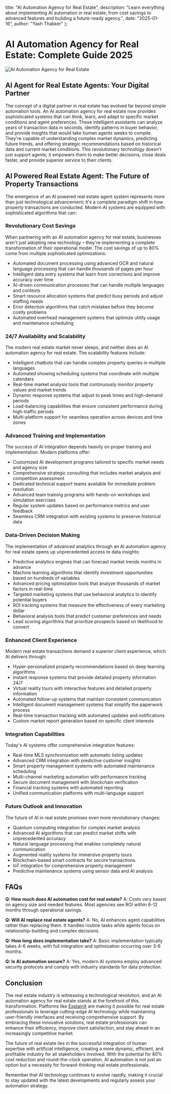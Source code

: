   title: "AI Automation Agency for Real Estate",
  description: "Learn everything about implementing AI automation in real estate, from cost savings to advanced features and building a future-ready agency.",
  date: "2025-01-16",
  author: "Yash Thakker"
};

# AI Automation Agency for Real Estate: Complete Guide 2025

![AI Automation Agency for Real Estate](/images/blog-posts/ai-automation-agency-for-real-estate.jpeg)

## AI Agent for Real Estate Agents: Your Digital Partner

The concept of a digital partner in real estate has evolved far beyond simple automation tools. An AI automation agency for real estate now provides sophisticated systems that can think, learn, and adapt to specific market conditions and agent preferences. These intelligent assistants can analyze years of transaction data in seconds, identify patterns in buyer behavior, and provide insights that would take human agents weeks to compile. They're capable of understanding complex market dynamics, predicting future trends, and offering strategic recommendations based on historical data and current market conditions. This revolutionary technology doesn't just support agents; it empowers them to make better decisions, close deals faster, and provide superior service to their clients.

## AI Powered Real Estate Agent: The Future of Property Transactions

The emergence of an AI powered real estate agent system represents more than just technological advancement; it's a complete paradigm shift in how property transactions are conducted. Modern AI systems are equipped with sophisticated algorithms that can:

### Revolutionary Cost Savings

When partnering with an AI automation agency for real estate, businesses aren't just adopting new technology – they're implementing a complete transformation of their operational model. The cost savings of up to 80% come from multiple sophisticated optimizations:

- Automated document processing using advanced OCR and natural language processing that can handle thousands of pages per hour
- Intelligent data entry systems that learn from corrections and improve accuracy over time
- AI-driven communication processes that can handle multiple languages and contexts
- Smart resource allocation systems that predict busy periods and adjust staffing needs
- Error detection algorithms that catch mistakes before they become costly problems
- Automated overhead management systems that optimize utility usage and maintenance scheduling

### 24/7 Availability and Scalability

The modern real estate market never sleeps, and neither does an AI automation agency for real estate. The scalability features include:

- Intelligent chatbots that can handle complex property queries in multiple languages
- Automated showing scheduling systems that coordinate with multiple calendars
- Real-time market analysis tools that continuously monitor property values and market trends
- Dynamic response systems that adjust to peak times and high-demand periods
- Load-balancing capabilities that ensure consistent performance during high-traffic periods
- Multi-platform support for seamless operation across devices and time zones

### Advanced Training and Implementation

The success of AI integration depends heavily on proper training and implementation. Modern platforms offer:

- Customized AI development programs tailored to specific market needs and agency size
- Comprehensive strategic consulting that includes market analysis and competition assessment
- Dedicated technical support teams available for immediate problem resolution
- Advanced team training programs with hands-on workshops and simulation exercises
- Regular system updates based on performance metrics and user feedback
- Seamless CRM integration with existing systems to preserve historical data

### Data-Driven Decision Making

The implementation of advanced analytics through an AI automation agency for real estate opens up unprecedented access to data insights:

- Predictive analytics engines that can forecast market trends months in advance
- Machine learning algorithms that identify investment opportunities based on hundreds of variables
- Advanced pricing optimization tools that analyze thousands of market factors in real-time
- Targeted marketing systems that use behavioral analytics to identify potential buyers
- ROI tracking systems that measure the effectiveness of every marketing dollar
- Behavioral analysis tools that predict customer preferences and needs
- Lead scoring algorithms that prioritize prospects based on likelihood to convert

### Enhanced Client Experience

Modern real estate transactions demand a superior client experience, which AI delivers through:

- Hyper-personalized property recommendations based on deep learning algorithms
- Instant response systems that provide detailed property information 24/7
- Virtual reality tours with interactive features and detailed property information
- Automated follow-up systems that maintain consistent communication
- Intelligent document management systems that simplify the paperwork process
- Real-time transaction tracking with automated updates and notifications
- Custom market report generation based on specific client interests

### Integration Capabilities

Today's AI systems offer comprehensive integration features:

- Real-time MLS synchronization with automatic listing updates
- Advanced CRM integration with predictive customer insights
- Smart property management systems with automated maintenance scheduling
- Multi-channel marketing automation with performance tracking
- Secure document management with blockchain verification
- Financial tracking systems with automated reporting
- Unified communication platforms with multi-language support

### Future Outlook and Innovation

The future of AI in real estate promises even more revolutionary changes:

- Quantum computing integration for complex market analysis
- Advanced AI algorithms that can predict market shifts with unprecedented accuracy
- Natural language processing that enables completely natural communication
- Augmented reality systems for immersive property tours
- Blockchain-based smart contracts for secure transactions
- IoT integration for comprehensive property management
- Predictive maintenance systems using sensor data and AI analysis

## FAQs

**Q: How much does AI automation cost for real estate?**
A: Costs vary based on agency size and needed features. Most agencies see ROI within 6-12 months through operational savings.

**Q: Will AI replace real estate agents?**
A: No, AI enhances agent capabilities rather than replacing them. It handles routine tasks while agents focus on relationship-building and complex decisions.

**Q: How long does implementation take?**
A: Basic implementation typically takes 4-6 weeks, with full integration and optimization occurring over 3-6 months.

**Q: Is AI automation secure?**
A: Yes, modern AI systems employ advanced security protocols and comply with industry standards for data protection.

## Conclusion

The real estate industry is witnessing a technological revolution, and an AI automation agency for real estate stands at the forefront of this transformation. Platforms like [ExplainX](https://www.explainx.ai/about) are making it possible for real estate professionals to leverage cutting-edge AI technology while maintaining user-friendly interfaces and receiving comprehensive support. By embracing these innovative solutions, real estate professionals can enhance their efficiency, improve client satisfaction, and stay ahead in an increasingly competitive market.

The future of real estate lies in the successful integration of human expertise with artificial intelligence, creating a more dynamic, efficient, and profitable industry for all stakeholders involved. With the potential for 80% cost reduction and round-the-clock operation, AI automation is not just an option but a necessity for forward-thinking real estate professionals.

Remember that AI technology continues to evolve rapidly, making it crucial to stay updated with the latest developments and regularly assess your automation strategy.
